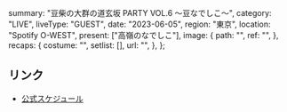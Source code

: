   summary: "豆柴の大群の道玄坂 PARTY VOL.6 〜豆なでしこ〜",
  category: "LIVE",
  liveType: "GUEST",
  date: "2023-06-05",
  region: "東京",
  location: "Spotify O-WEST",
  present: ["高嶺のなでしこ"],
  image: {
    path: "",
    ref: "",
  },
  recaps: {
    costume: "",
    setlist: [],
    url: "",
  },
};

## リンク

- [公式スケジュール](https://takanenonadeshiko.jp/?p=1001)
